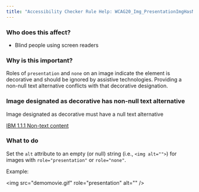 ```yaml
---
title: "Accessibility Checker Rule Help: WCAG20_Img_PresentationImgHasNonNullAlt"
---
```


<div className="toolHelp">
<Row>
<Column colLg={5} colMd={3} colSm={4} className="toolLeft">

### Who does this affect?

* Blind people using screen readers


### Why is this important?

Roles of `presentation` and `none` on an image indicate the element is decorative and should be ignored by assistive technologies. Providing a non-null text alternative conflicts with that decorative designation.

</Column>
<Column colLg={11} colMd={5} colSm={4} className="toolMain">

<div id="locLevel"></div>

### Image designated as decorative has non-null text alternative
Image designated as decorative must have a null text alternative

[IBM 1.1.1 Non-text content](http://www.ibm.com/able/guidelines/ci162/non_text_content.html)

<div id="locSnippet"></div>

### What to do

Set the `alt` attribute to an empty (or null) string (i.e., `<img alt="">`) for images with `role="presentation"` or `role="none"`.

Example:

<CodeSnippet type="single" light={true}>&lt;img src="demomovie.gif" role="presentation" alt="" /&gt;</CodeSnippet>

</Column>
</Row>
</div>
